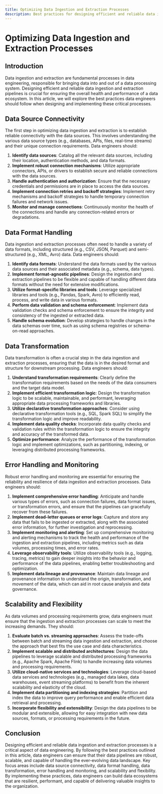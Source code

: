 ```yaml
---
title: Optimizing Data Ingestion and Extraction Processes
description: Best practices for designing efficient and reliable data ingestion and extraction pipelines
---
```


# Optimizing Data Ingestion and Extraction Processes

## Introduction

Data ingestion and extraction are fundamental processes in data engineering, responsible for bringing data into and out of a data processing system. Designing efficient and reliable data ingestion and extraction pipelines is crucial for ensuring the overall health and performance of a data ecosystem. In this article, we will explore the best practices data engineers should follow when designing and implementing these critical processes.

## Data Source Connectivity

The first step in optimizing data ingestion and extraction is to establish reliable connectivity with the data sources. This involves understanding the various data source types (e.g., databases, APIs, files, real-time streams) and their unique connection requirements. Data engineers should:

1. **Identify data sources**: Catalog all the relevant data sources, including their location, authentication methods, and data formats.
2. **Implement robust connection mechanisms**: Utilize appropriate connectors, APIs, or drivers to establish secure and reliable connections with the data sources.
3. **Handle authentication and authorization**: Ensure that the necessary credentials and permissions are in place to access the data sources.
4. **Implement connection retries and backoff strategies**: Implement retry mechanisms and backoff strategies to handle temporary connection failures and network issues.
5. **Monitor and manage connections**: Continuously monitor the health of the connections and handle any connection-related errors or degradations.

## Data Format Handling

Data ingestion and extraction processes often need to handle a variety of data formats, including structured (e.g., CSV, JSON, Parquet) and semi-structured (e.g., XML, Avro) data. Data engineers should:

1. **Identify data formats**: Understand the data formats used by the various data sources and their associated metadata (e.g., schema, data types).
2. **Implement format-agnostic pipelines**: Design the ingestion and extraction pipelines to be flexible and capable of handling different data formats without the need for extensive modifications.
3. **Utilize format-specific libraries and tools**: Leverage specialized libraries and tools (e.g., Pandas, Spark, Avro) to efficiently read, process, and write data in various formats.
4. **Perform data validation and schema enforcement**: Implement data validation checks and schema enforcement to ensure the integrity and consistency of the ingested or extracted data.
5. **Handle schema evolution**: Develop strategies to handle changes in the data schemas over time, such as using schema registries or schema-on-read approaches.

## Data Transformation

Data transformation is often a crucial step in the data ingestion and extraction processes, ensuring that the data is in the desired format and structure for downstream processing. Data engineers should:

1. **Understand transformation requirements**: Clearly define the transformation requirements based on the needs of the data consumers and the target data model.
2. **Implement efficient transformation logic**: Design the transformation logic to be scalable, maintainable, and performant, leveraging appropriate data processing frameworks and libraries.
3. **Utilize declarative transformation approaches**: Consider using declarative transformation tools (e.g., SQL, Spark SQL) to simplify the transformation logic and improve readability.
4. **Implement data quality checks**: Incorporate data quality checks and validation rules within the transformation logic to ensure the integrity and accuracy of the transformed data.
5. **Optimize performance**: Analyze the performance of the transformation logic and implement optimizations, such as partitioning, indexing, or leveraging distributed processing frameworks.

## Error Handling and Monitoring

Robust error handling and monitoring are essential for ensuring the reliability and resilience of data ingestion and extraction processes. Data engineers should:

1. **Implement comprehensive error handling**: Anticipate and handle various types of errors, such as connection failures, data format issues, or transformation errors, and ensure that the pipelines can gracefully recover from these failures.
2. **Implement dead-letter queues or error logs**: Capture and store any data that fails to be ingested or extracted, along with the associated error information, for further investigation and reprocessing.
3. **Implement monitoring and alerting**: Set up comprehensive monitoring and alerting mechanisms to track the health and performance of the ingestion and extraction pipelines, including metrics such as data volumes, processing times, and error rates.
4. **Leverage observability tools**: Utilize observability tools (e.g., logging, tracing, metrics) to gain deeper insights into the behavior and performance of the data pipelines, enabling better troubleshooting and optimization.
5. **Implement data lineage and provenance**: Maintain data lineage and provenance information to understand the origin, transformation, and movement of the data, which can aid in root cause analysis and data governance.

## Scalability and Flexibility

As data volumes and processing requirements grow, data engineers must ensure that the ingestion and extraction processes can scale to meet the increasing demands. They should:

1. **Evaluate batch vs. streaming approaches**: Assess the trade-offs between batch and streaming data ingestion and extraction, and choose the approach that best fits the use case and data characteristics.
2. **Implement scalable and distributed architectures**: Design the data pipelines to leverage scalable and distributed processing frameworks (e.g., Apache Spark, Apache Flink) to handle increasing data volumes and processing requirements.
3. **Utilize cloud-native services and technologies**: Leverage cloud-based data services and technologies (e.g., managed data lakes, data warehouses, event streaming platforms) to benefit from the inherent scalability and elasticity of the cloud.
4. **Implement data partitioning and indexing strategies**: Partition and index the data to improve query performance and enable efficient data retrieval and processing.
5. **Incorporate flexibility and extensibility**: Design the data pipelines to be modular and extensible, allowing for easy integration with new data sources, formats, or processing requirements in the future.

## Conclusion

Designing efficient and reliable data ingestion and extraction processes is a critical aspect of data engineering. By following the best practices outlined in this article, data engineers can ensure that their data pipelines are robust, scalable, and capable of handling the ever-evolving data landscape. Key focus areas include data source connectivity, data format handling, data transformation, error handling and monitoring, and scalability and flexibility. By implementing these practices, data engineers can build data ecosystems that are resilient, performant, and capable of delivering valuable insights to the organization.